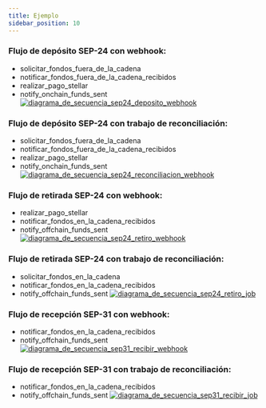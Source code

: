 ```yaml
---
title: Ejemplo
sidebar_position: 10
---
```



[comentario]: # "Las definiciones del diagrama de secuencia se encuentran en la carpeta /static/definitions"
[comentario]: # "Para actualizarlos, utiliza https://sequencediagram.org"

### Flujo de depósito SEP-24 con webhook:

- solicitar_fondos_fuera_de_la_cadena
- notificar_fondos_fuera_de_la_cadena_recibidos
- realizar_pago_stellar
- notify_onchain_funds_sent [![diagrama_de_secuencia_sep24_deposito_webhook](../../../assets/sequence_diagram_sep24_deposit_webhook.png)](../../../assets/sequence_diagram_sep24_deposit_webhook.png)
  <br />

### Flujo de depósito SEP-24 con trabajo de reconciliación:

- solicitar_fondos_fuera_de_la_cadena
- notificar_fondos_fuera_de_la_cadena_recibidos
- realizar_pago_stellar
- notify_onchain_funds_sent [![diagrama_de_secuencia_sep24_reconciliacion_webhook](../../../assets/sequence_diagram_sep24_deposit_job.png)](../../../assets/sequence_diagram_sep24_deposit_job.png)
  <br />

### Flujo de retirada SEP-24 con webhook:

- realizar_pago_stellar
- notificar_fondos_en_la_cadena_recibidos
- notify_offchain_funds_sent [![diagrama_de_secuencia_sep24_retiro_webhook](../../../assets/sequence_diagram_sep24_withdrawal_webhook.png)](../../../assets/sequence_diagram_sep24_withdrawal_webhook.png)
  <br />

### Flujo de retirada SEP-24 con trabajo de reconciliación:

- solicitar_fondos_en_la_cadena
- notificar_fondos_en_la_cadena_recibidos
- notify_offchain_funds_sent [![diagrama_de_secuencia_sep24_retiro_job](../../../assets/sequence_diagram_sep24_withdrawal_job.png)](../../../assets/sequence_diagram_sep24_withdrawal_job.png)
  <br />

### Flujo de recepción SEP-31 con webhook:

- notificar_fondos_en_la_cadena_recibidos
- notify_offchain_funds_sent [![diagrama_de_secuencia_sep31_recibir_webhook](../../../assets/sequence_diagram_sep31_receive_webhook.png)](../../../assets/sequence_diagram_sep31_receive_webhook.png)
  <br />

### Flujo de recepción SEP-31 con trabajo de reconciliación:

- notificar_fondos_en_la_cadena_recibidos
- notify_offchain_funds_sent [![diagrama_de_secuencia_sep31_recibir_job](../../../assets/sequence_diagram_sep31_receive_job.png)](../../../assets/sequence_diagram_sep31_receive_job.png)
